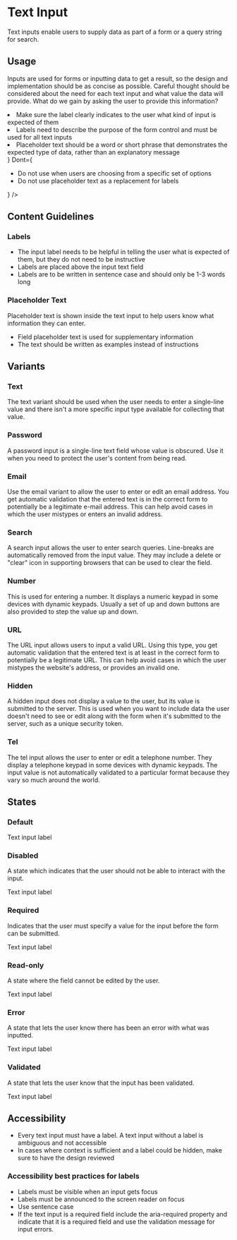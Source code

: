 # Text Input


<p
  style={{
    fontSize: 'var(--pharos-type-scale-6)',
    lineHeight: '2rem',
    marginBottom: 'var(--pharos-spacing-5-x)',
  }}
>
  Text inputs enable users to supply data as part of a form or a query string for search.
</p>

## Usage

Inputs are used for forms or inputting data to get a result, so the design and implementation should be as concise as possible. Careful thought should be considered about the need for each text input and what value the data will provide. What do we gain by asking the user to provide this information?

<PageSection title="Best Practices">
  <BestPractices
    Do={
      <ul>
        <li>
          Make sure the label clearly indicates to the user what kind of input is expected of them
        </li>
        <li>
          Labels need to describe the purpose of the form control and must be used for all text
          inputs
        </li>
        <li>
          Placeholder text should be a word or short phrase that demonstrates the expected type of
          data, rather than an explanatory message
        </li>
      </ul>
    }
    Dont={
      <ul>
        <li>Do not use when users are choosing from a specific set of options</li>
        <li>Do not use placeholder text as a replacement for labels</li>
      </ul>
    }
  />
</PageSection>

## Content Guidelines

### Labels

- The input label needs to be helpful in telling the user what is expected of them, but they do not need to be instructive
- Labels are placed above the input text field
- Labels are to be written in sentence case and should only be 1-3 words long

### Placeholder Text

Placeholder text is shown inside the text input to help users know what information they can enter.

- Field placeholder text is used for supplementary information
- The text should be written as examples instead of instructions

## Variants

### Text

The text variant should be used when the user needs to enter a single-line value and there isn't a more specific input type available for collecting that value.

### Password

A password input is a single-line text field whose value is obscured. Use it when you need to protect the user's content from being read.

### Email

Use the email variant to allow the user to enter or edit an email address. You get automatic validation that the entered text is in the correct form to potentially be a legitimate e-mail address. This can help avoid cases in which the user mistypes or enters an invalid address.

### Search

A search input allows the user to enter search queries. Line-breaks are automatically removed from the input value. They may include a delete or "clear" icon in supporting browsers that can be used to clear the field.

### Number

This is used for entering a number. It displays a numeric keypad in some devices with dynamic keypads. Usually a set of up and down buttons are also provided to step the value up and down.

### URL

The URL input allows users to input a valid URL. Using this type, you get automatic validation that the entered text is at least in the correct form to potentially be a legitimate URL. This can help avoid cases in which the user mistypes the website's address, or provides an invalid one.

### Hidden

A hidden input does not display a value to the user, but its value is submitted to the server. This is used when you want to include data the user doesn't need to see or edit along with the form when it's submitted to the server, such as a unique security token.

### Tel

The tel input allows the user to enter or edit a telephone number. They display a telephone keypad in some devices with dynamic keypads. The input value is not automatically validated to a particular format because they vary so much around the world.

## States

### Default

<Canvas>
  <PharosTextInput>
    <span slot="label">Text input label</span>
  </PharosTextInput>
</Canvas>

### Disabled

A state which indicates that the user should not be able to interact with the input.

<Canvas>
  <PharosTextInput disabled>
    <span slot="label">Text input label</span>
  </PharosTextInput>
</Canvas>

### Required

Indicates that the user must specify a value for the input before the form can be submitted.

<Canvas>
  <PharosTextInput required>
    <span slot="label">Text input label</span>
  </PharosTextInput>
</Canvas>

### Read-only

A state where the field cannot be edited by the user.

<Canvas>
  <PharosTextInput readonly>
    <span slot="label">Text input label</span>
  </PharosTextInput>
</Canvas>

### Error

A state that lets the user know there has been an error with what was inputted.

<Canvas>
  <PharosTextInput required invalidated message="This field is required">
    <span slot="label">Text input label</span>
  </PharosTextInput>
</Canvas>

### Validated

A state that lets the user know that the input has been validated.

<Canvas>
  <PharosTextInput required value="I have text" validated>
    <span slot="label">Text input label</span>
  </PharosTextInput>
</Canvas>

## Accessibility

- Every text input must have a label. A text input without a label is ambiguous and not accessible
- In cases where context is sufficient and a label could be hidden, make sure to have the design reviewed

### Accessibility best practices for labels

- Labels must be visible when an input gets focus
- Labels must be announced to the screen reader on focus
- Use sentence case
- If the text input is a required field include the aria-required property and indicate that it is a required field and use the validation message for input errors.
